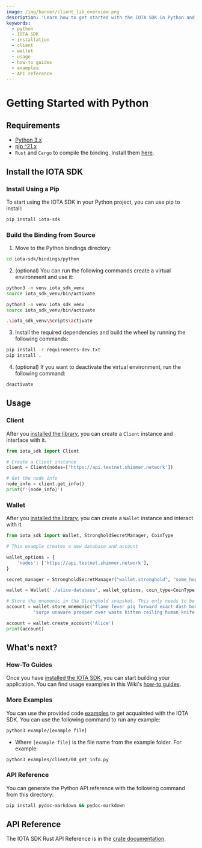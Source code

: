 ```yaml
---
image: /img/banner/client_lib_overview.png
description: 'Learn how to get started with the IOTA SDK in Python and build applications on the Shimmer network.'
keywords:
  - python
  - IOTA SDK
  - installation
  - client
  - wallet
  - usage
  - how-to guides
  - examples
  - API reference
---
```



# Getting Started with Python

<WarningPasswordStorage />

## Requirements

- [Python 3.x](https://www.python.org)
- [pip ^21.x](https://pypi.org/project/pip)
- `Rust` and `Cargo` to compile the binding. Install them [here](https://doc.rust-lang.org/cargo/getting-started/installation.html).

## Install the IOTA SDK

### Install Using a Pip

To start using the IOTA SDK in your Python project, you can use pip to install:

```sh
pip install iota-sdk
```

### Build the Binding from Source

1. Move to the Python bindings directory:

```bash
cd iota-sdk/bindings/python
```

2.  (optional) You can run the following commands create a virtual environment and use it:

<Tabs groupId="os" queryString>
<TabItem value="linux" label="Linux">

```bash
python3 -m venv iota_sdk_venv
source iota_sdk_venv/bin/activate
```

</TabItem>
<TabItem value="mac" label="macOS">

```bash
python3 -m venv iota_sdk_venv
source iota_sdk_venv/bin/activate
```

</TabItem>
<TabItem value="windows" label="Windows">

```bash
.\iota_sdk_venv\Scripts\activate
```

</TabItem>
</Tabs>

3.  Install the required dependencies and build the wheel by running the following commands:

```bash
pip install -r requirements-dev.txt
pip install .
```

4.  (optional) If you want to deactivate the virtual environment, run the following command:

```bash
deactivate
```

## Usage

### Client

After you [installed the library](#install-the-iota-sdk), you can create a `Client` instance and interface with it.

```python
from iota_sdk import Client

# Create a Client instance
client = Client(nodes=['https://api.testnet.shimmer.network'])

# Get the node info
node_info = client.get_info()
print(f'{node_info}')
```

### Wallet

After you [installed the library](#install-the-iota-sdk), you can create a `Wallet` instance and interact with it.

```python
from iota_sdk import Wallet, StrongholdSecretManager, CoinType

# This example creates a new database and account

wallet_options = {
    'nodes': ['https://api.testnet.shimmer.network'],
}

secret_manager = StrongholdSecretManager("wallet.stronghold", "some_hopefully_secure_password")

wallet = Wallet('./alice-database', wallet_options, coin_type=CoinType.SHIMMER, secret_manager)

# Store the mnemonic in the Stronghold snapshot. This only needs to be done once
account = wallet.store_mnemonic("flame fever pig forward exact dash body idea link scrub tennis minute " +
          "surge unaware prosper over waste kitten ceiling human knife arch situate civil")

account = wallet.create_account('Alice')
print(account)
```

## What's next?

### How-To Guides

Once you have [installed the IOTA SDK](#install-the-iota-sdk), you can start building your application. You can find
usage examples in this Wiki's [how-to guides](../how-tos/introduction.md).

### More Examples

You can use the provided code [examples](https://github.com/iotaledger/iota-sdk/tree/develop/bindings/python/examples)
to get acquainted with the IOTA SDK. You can use the following command to run any example:

```bash
python3 example/[example file]
```

- Where `[example file]` is the file name from the example folder. For example:

```bash
python3 examples/client/00_get_info.py
```

### API Reference

You can generate the Python API reference with the following command from this directory:

```bash
pip install pydoc-markdown && pydoc-markdown
```

## API Reference

The IOTA SDK Rust API Reference is in the [crate documentation](https://docs.rs/iota-sdk/latest/iota_sdk/).
